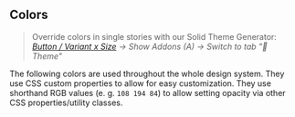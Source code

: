 
<Meta title="Packages/Tokens/Colors" />

## Colors

> Override colors in single stories with our Solid Theme Generator: _[Button / Variant x Size](../?path=/story/components-sd-button--variant-and-size) → Show Addons (A) → Switch to tab "🎨 Theme"_

The following colors are used throughout the whole design system. They use CSS custom properties to allow for easy customization.
They use shorthand RGB values (e. g. `108 194 84`) to allow setting opacity via other CSS properties/utility classes.

<ColorPalette>
  <ColorItem
    title="Primary"
    subtitle="--sd-color-primary-{shade}"
    colors={getColorItems('background-color', 'primary', theme.base)}
  />
  <ColorItem
    title="Accent"
    subtitle="--sd-color-accent-{shade}"
    colors={getColorItems('background-color', 'accent', theme.base)}
  />
  <ColorItem
    title="Neutral"
    subtitle="--sd-color-neutral-{shade}"
    colors={getColorItems('background-color', 'neutral', theme.base)}
  />
  <ColorItem
    title="Status"
    subtitle="--sd-color-{color}"
    colors={{
      ...getColorItems('background-color', 'success', theme.base),
      ...getColorItems('background-color', 'warning', theme.base),
      ...getColorItems('background-color', 'info', theme.base)
    }}
  />
  <ColorItem
    title="Status"
    subtitle="--sd-color-error-{color}"
    colors={getColorItems('background-color', 'error', theme.base)}
  />
  <ColorItem
    title="Risk"
    subtitle="--sd-color-{color}"
    colors={{
      ...getColorItems('fill', 'risk-low', theme.base),
      ...getColorItems('fill', 'risk-moderate', theme.base),
      ...getColorItems('fill', 'risk-increased', theme.base),
      ...getColorItems('fill', 'risk-high', theme.base),
      ...getColorItems('fill', 'risk-veryhigh', theme.base)
    }}
  />
  <ColorItem
    title="Additional"
    subtitle="--sd-color-{color}"
    colors={{
      ...getColorItems('text-color', 'black', theme.base),
      ...getColorItems('text-color', 'white', theme.base)
    }}
  />
</ColorPalette>

